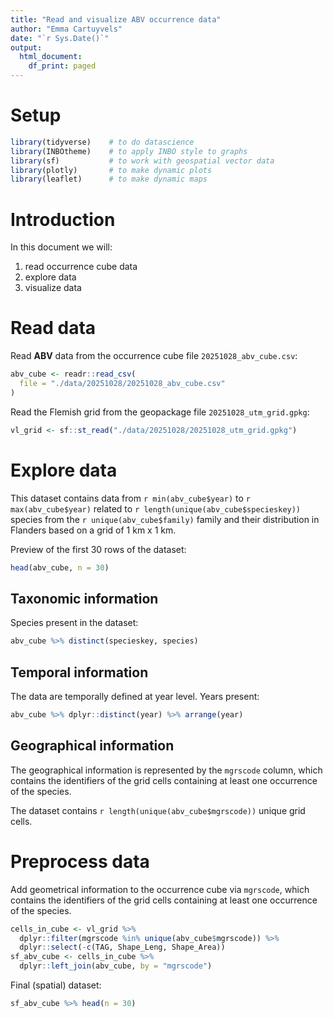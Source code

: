 ```yaml
---
title: "Read and visualize ABV occurrence data"
author: "Emma Cartuyvels"
date: "`r Sys.Date()`"
output:
  html_document:
    df_print: paged
---
```


# Setup

```r
library(tidyverse)    # to do datascience
library(INBOtheme)    # to apply INBO style to graphs
library(sf)           # to work with geospatial vector data
library(plotly)       # to make dynamic plots
library(leaflet)      # to make dynamic maps
```


# Introduction

In this document we will:

1. read occurrence cube data
2. explore data
3. visualize data


# Read data

Read **ABV** data from the occurrence cube file `20251028_abv_cube.csv`:
```r
abv_cube <- readr::read_csv(
  file = "./data/20251028/20251028_abv_cube.csv"
)
```

Read the Flemish grid from the geopackage file `20251028_utm_grid.gpkg`:
```r
vl_grid <- sf::st_read("./data/20251028/20251028_utm_grid.gpkg")
```


# Explore data

This dataset contains data from `r min(abv_cube$year)` to `r max(abv_cube$year)`
related to `r length(unique(abv_cube$specieskey))` species from the
`r unique(abv_cube$family)` family and their distribution in Flanders
based on a grid of 1 km x 1 km.

Preview of the first 30 rows of the dataset:
```r
head(abv_cube, n = 30)
```


## Taxonomic information

Species present in the dataset:
```r
abv_cube %>% distinct(specieskey, species)
```


## Temporal information

The data are temporally defined at year level. Years present:
```r
abv_cube %>% dplyr::distinct(year) %>% arrange(year)
```


## Geographical information

The geographical information is represented by the `mgrscode` column,
which contains the identifiers of the grid cells containing at least one
occurrence of the species.

The dataset contains `r length(unique(abv_cube$mgrscode))` unique grid cells.


# Preprocess data

Add geometrical information to the occurrence cube via `mgrscode`, which contains the identifiers of the grid cells containing at least one occurrence of the species.
```r
cells_in_cube <- vl_grid %>%
  dplyr::filter(mgrscode %in% unique(abv_cube$mgrscode)) %>%
  dplyr::select(-c(TAG, Shape_Leng, Shape_Area))
sf_abv_cube <- cells_in_cube %>%
  dplyr::left_join(abv_cube, by = "mgrscode")
```

Final (spatial) dataset:
```r
sf_abv_cube %>% head(n = 30)
```



